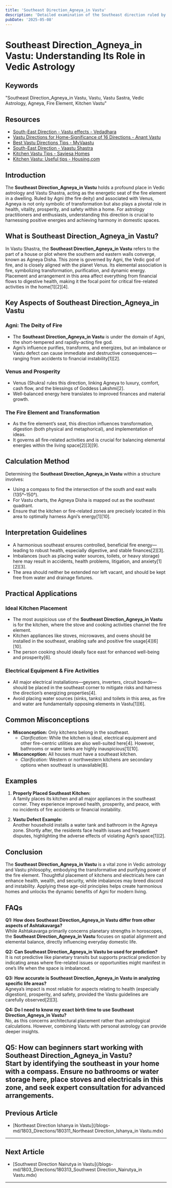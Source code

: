 ```yaml
---
title: 'Southeast Direction_Agneya_in Vastu'
description: 'Detailed examination of the Southeast direction ruled by Agni (fire god) and Venus, its association with the fire element, transformation, and cooking, with specific recommendations for kitchen placement, electrical equipment, and fire-related activities.'
pubDate: '2025-05-08'
---
```


# Southeast Direction_Agneya_in Vastu: Understanding Its Role in Vedic Astrology

## Keywords

"Southeast Direction_Agneya_in Vastu, Vastu, Vastu Sastra, Vedic Astrology, Agneya, Fire Element, Kitchen Vastu"

## Resources

- [South-East Direction - Vastu effects - Vedadhara](https://www.vedadhara.com/south-east-direction-article)
- [Vastu Directions for Home-Significance of 16 Directions - Anant Vastu](https://www.anantvastu.com/blog/vastu-directions/)
- [Best Vastu Directions Tips - MyVaastu](https://www.myvaastu.in/Vastu-Directions.html)
- [South-East Direction - Vaastu Shastra](https://www.vaastu-shastra.com/south-east-direction.html)
- [Kitchen Vastu Tips - Saviesa Homes](https://www.saviesahome.com/blog/kitchen-vastu-tips-and-kitchen-vastu-direction/)
- [Kitchen Vastu: Useful tips - Housing.com](https://housing.com/news/vastushastra-tips-kitchen/)

## Introduction

The **Southeast Direction_Agneya_in Vastu** holds a profound place in Vedic astrology and Vastu Shastra, acting as the energetic seat of the fire element in a dwelling. Ruled by Agni (the fire deity) and associated with Venus, Agneya is not only symbolic of transformation but also plays a pivotal role in health, vitality, prosperity, and safety within a home. For astrology practitioners and enthusiasts, understanding this direction is crucial to harnessing positive energies and achieving harmony in domestic spaces.

## What is Southeast Direction_Agneya_in Vastu?

In Vastu Shastra, the **Southeast Direction_Agneya_in Vastu** refers to the part of a house or plot where the southern and eastern walls converge, known as Agneya Disha. This zone is governed by Agni, the Vedic god of fire, and is closely aligned with the planet Venus. Its elemental association is fire, symbolizing transformation, purification, and dynamic energy. Placement and arrangement in this area affect everything from financial flows to digestive health, making it the focal point for critical fire-related activities in the home[1][2][4].

## Key Aspects of Southeast Direction_Agneya_in Vastu

### Agni: The Deity of Fire

- The **Southeast Direction_Agneya_in Vastu** is under the domain of Agni, the short-tempered and rapidly-acting fire god.
- Agni’s influence purifies, transforms, and energizes, but an imbalance or Vastu defect can cause immediate and destructive consequences—ranging from accidents to financial instability[1][2].

### Venus and Prosperity

- Venus (Shukra) rules this direction, linking Agneya to luxury, comfort, cash flow, and the blessings of Goddess Lakshmi[2].
- Well-balanced energy here translates to improved finances and material growth.

### The Fire Element and Transformation

- As the fire element’s seat, this direction influences transformation, digestion (both physical and metaphorical), and implementation of ideas.
- It governs all fire-related activities and is crucial for balancing elemental energies within the living space[2][3][9].

## Calculation Method

Determining the **Southeast Direction_Agneya_in Vastu** within a structure involves:

- Using a compass to find the intersection of the south and east walls (135°–150°).
- For Vastu charts, the Agneya Disha is mapped out as the southeast quadrant.
- Ensure that the kitchen or fire-related zones are precisely located in this area to optimally harness Agni’s energy[1][10].

## Interpretation Guidelines

- A harmonious southeast ensures controlled, beneficial fire energy—leading to robust health, especially digestive, and stable finances[2][3].
- Imbalances (such as placing water sources, toilets, or heavy storage) here may result in accidents, health problems, litigation, and anxiety[1][2][3].
- The area should neither be extended nor left vacant, and should be kept free from water and drainage fixtures.

## Practical Applications

### Ideal Kitchen Placement

- The most auspicious use of the **Southeast Direction_Agneya_in Vastu** is for the kitchen, where the stove and cooking activities channel the fire element.
- Kitchen appliances like stoves, microwaves, and ovens should be installed in the southeast, enabling safe and positive fire usage[4][6][10].
- The person cooking should ideally face east for enhanced well-being and prosperity[6].

### Electrical Equipment & Fire Activities

- All major electrical installations—geysers, inverters, circuit boards—should be placed in the southeast corner to mitigate risks and harness the direction’s energizing properties[4].
- Avoid placing water sources (sinks, tanks) and toilets in this area, as fire and water are fundamentally opposing elements in Vastu[1][6].

## Common Misconceptions

- **Misconception:** Only kitchens belong in the southeast.
  - *Clarification:* While the kitchen is ideal, electrical equipment and other fire-centric utilities are also well-suited here[4]. However, bathrooms or water tanks are highly inauspicious[1][10].
- **Misconception:** All houses must have a southeast kitchen.
  - *Clarification:* Western or northwestern kitchens are secondary options when southeast is unavailable[8].

## Examples

1. **Properly Placed Southeast Kitchen:**  
   A family places its kitchen and all major appliances in the southeast corner. They experience improved health, prosperity, and peace, with no incidents of fire accidents or financial instability.

2. **Vastu Defect Example:**  
   Another household installs a water tank and bathroom in the Agneya zone. Shortly after, the residents face health issues and frequent disputes, highlighting the adverse effects of violating Agni’s space[1][2].

## Conclusion

The **Southeast Direction_Agneya_in Vastu** is a vital zone in Vedic astrology and Vastu philosophy, embodying the transformative and purifying power of the fire element. Thoughtful placement of kitchens and electricals here can enhance health, wealth, and security, while imbalances may breed discord and instability. Applying these age-old principles helps create harmonious homes and unlocks the dynamic benefits of Agni for modern living.

## FAQs

**Q1: How does Southeast Direction_Agneya_in Vastu differ from other aspects of Ashtakavarga?**  
While Ashtakavarga primarily concerns planetary strengths in horoscopes, the **Southeast Direction_Agneya_in Vastu** focuses on spatial alignment and elemental balance, directly influencing everyday domestic life.

**Q2: Can Southeast Direction_Agneya_in Vastu be used for prediction?**  
It is not predictive like planetary transits but supports practical prediction by indicating areas where fire-related issues or opportunities might manifest in one’s life when the space is imbalanced.

**Q3: How accurate is Southeast Direction_Agneya_in Vastu in analyzing specific life areas?**  
Agneya’s impact is most reliable for aspects relating to health (especially digestion), prosperity, and safety, provided the Vastu guidelines are carefully observed[2][3].

**Q4: Do I need to know my exact birth time to use Southeast Direction_Agneya_in Vastu?**  
No, as this concerns architectural placement rather than astrological calculations. However, combining Vastu with personal astrology can provide deeper insights.

**Q5: How can beginners start working with Southeast Direction_Agneya_in Vastu?**  
Start by identifying the southeast in your home with a compass. Ensure no bathrooms or water storage here, place stoves and electricals in this zone, and seek expert consultation for advanced arrangements.
---

## Previous Article
- [Northeast Direction Ishanya in Vastu](/blogs-md/1803_Directions/180311_Northeast Direction_Ishanya_in Vastu.mdx)

---

## Next Article
- [Southwest Direction Nairutya in Vastu](/blogs-md/1803_Directions/180313_Southwest Direction_Nairutya_in Vastu.mdx)

---
